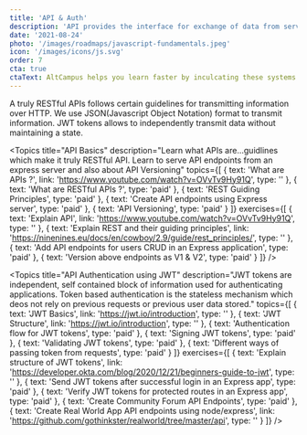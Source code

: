 ```yaml
---
title: 'API & Auth'
description: 'API provides the interface for exchange of data from server to client and vice versa by exposing endpoints. JWT authentication ensures roles and permissions for users or applications accessing data.' 
date: '2021-08-24'
photo: '/images/roadmaps/javascript-fundamentals.jpeg'
icon: '/images/icons/js.svg'
order: 7
cta: true
ctaText: AltCampus helps you learn faster by inculcating these systems as part of the learning model.  🙌
---
```


A truly RESTful APIs follows certain guidelines for transmitting information over HTTP. We use JSON(Javascript Object Notation) format to transmit information. JWT tokens allows to independently transmit data without maintaining a state.

<Topics
  title="API Basics"
  description="Learn what APIs are...guidlines which make it truly RESTful API. Learn to serve API endpoints from an express server and also about API Versioning" 
  topics={[
    {
      text: 'What are APIs ?',
      link: 'https://www.youtube.com/watch?v=OVvTv9Hy91Q',
      type: ''
    },
    {
      text: 'What are RESTful APIs ?',
      type: 'paid'
    },
    {
      text: 'REST Guiding Principles',
      type: 'paid'
    },
    {
      text: 'Create API endpoints using Express server',
      type: 'paid'
    },
    {
      text: 'API Versioning',
      type: 'paid'
    }
  ]}
  exercises={[
    {
      text: 'Explain API',
      link: 'https://www.youtube.com/watch?v=OVvTv9Hy91Q',
      type: ''
    },
    {
      text: 'Explain REST and their guiding principles',
      link: 'https://ninenines.eu/docs/en/cowboy/2.9/guide/rest_principles/',
      type: ''
    },
    {
      text: 'Add API endpoints for users CRUD in an Express application',
      type: 'paid'
    },
    {
      text: 'Version above endpoints as V1 & V2',
      type: 'paid'
    }
  ]}
/>

<Topics
  title="API Authentication using JWT"
  description="JWT tokens are independent, self contained block of information used for authenticating applications. Token based authentication is the stateless mechanism which deos not rely on previous requests or previous user data stored." 
  topics={[
    {
      text: 'JWT Basics',
      link: 'https://jwt.io/introduction',
      type: ''
    },
    {
      text: 'JWT Structure',
      link: 'https://jwt.io/introduction',
      type: ''
    },
    {
      text: 'Authentication flow for JWT tokens',
      type: 'paid'
    },
    {
      text: 'Signing JWT tokens',
      type: 'paid'
    },
    {
      text: 'Validating JWT tokens',
      type: 'paid'
    },
    {
      text: 'Different ways of passing token from requests',
      type: 'paid'
    }
  ]}
  exercises={[
    {
      text: 'Explain structure of JWT tokens',
      link: 'https://developer.okta.com/blog/2020/12/21/beginners-guide-to-jwt',
      type: ''
    },
    {
      text: 'Send JWT tokens after successful login in an Express app',
      type: 'paid'
    },
    {
      text: 'Verify JWT tokens for protected routes in an Express app',
      type: 'paid'
    },
    {
      text: 'Create Community Forum API Endpoints',
      type: 'paid'
    },
    {
      text: 'Create Real World App API endpoints using node/express',
      link: 'https://github.com/gothinkster/realworld/tree/master/api',
      type: ''
    }
  ]}
/>